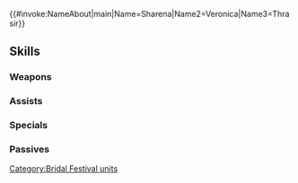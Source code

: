 {{#invoke:NameAbout|main|Name=Sharena|Name2=Veronica|Name3=Thrasir}}{{HeroPage Tabs}}
{{Hero Infobox
|Name=Sharena
|Title=Pillars of Peace
|WeaponType=Blue Lance
|MoveType=Cavalry
|secondPerson=Veronica
|Origin=Fire Emblem Heroes
|Gender=FF
|duo=Grants unit another action, and if Canto has already been triggered, re-enables Canto. (May be used only if unit has already acted and an ally within 3 spaces of unit has entered combat during the current turn.)
|Duel=205
|actorEN=Julie Kliewer,Wendee Lee
|actorJP=内田真礼,日高里菜
|artist=はねこと
|additionDate=May 20, 2024
|releaseDate=May 20, 2024
|cv1=0
|cv2=100200
|TagID=比翼シャロン
|InternalID=1096
|Properties=special,duo,hat
|description=Sharena of Askr and Veronica of Embla together at the bridal festival, dancing as one.
}}
{{Stats Page
|Lv1HP=18|Lv1ATK=14|Lv1SPD=8|Lv1DEF=6|Lv1RES=6
|GRHP=50|GRATK=70|GRSPD=90|GRDEF=60|GRRES=35
}}
==Skills==
===Weapons===
{{Weapons Table
|weapon1=Iron Lance
|weapon1Default=1
|weapon1Unlock=1
|weapon2=Steel Lance
|weapon2Default=2
|weapon2Unlock=2
|weapon3=Silver Lance
|weapon3Default=4
|weapon3Unlock=3
|weapon4=United Bouquet
|weapon4Default=5
|weapon4Unlock=5
}}
===Assists===
{{Assists Table}}
===Specials===
{{Specials Table
|special1=Dragon Gaze
|special1Default=4
|special1Unlock=3
|special2=Draconic Aura
|special2Unlock=4
|special3=No Quarter
|special3Unlock=5
}}
===Passives===
{{Passives Table
|passiveA1=Atk/Spd Clash 1
|passiveA2=Atk/Spd Clash 2
|passiveA3=Atk/Spd Clash 3
|passiveA4=Atk/Spd Excel
|passiveA1Unlock=2
|passiveA2Unlock=3
|passiveA3Unlock=4
|passiveA4Unlock=5
|passiveB1=Potent 1
|passiveB2=Potent 2
|passiveB3=Potent 3
|passiveB4=Potent 4
|passiveB1Unlock=2
|passiveB2Unlock=3
|passiveB3Unlock=4
|passiveB4Unlock=5
|passiveC1=Forever Yours
|passiveC1Unlock=5
}}
{{Heroes Navbox}}
[[Category:Bridal Festival units]]